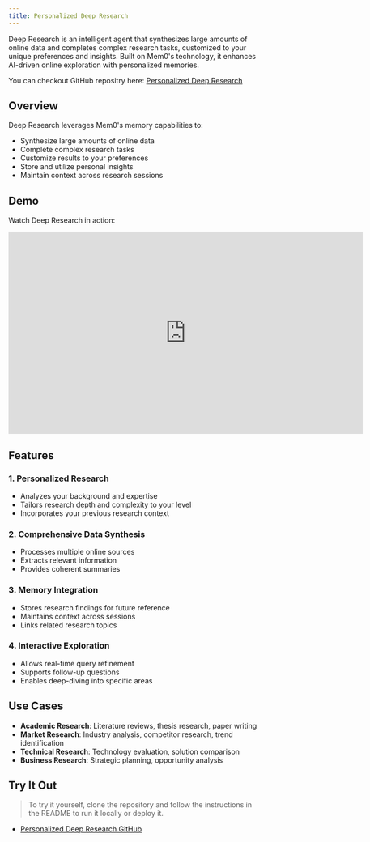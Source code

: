```yaml
---
title: Personalized Deep Research
---
```


<Snippet file="async-memory-add.mdx" />

Deep Research is an intelligent agent that synthesizes large amounts of online data and completes complex research tasks, customized to your unique preferences and insights. Built on Mem0's technology, it enhances AI-driven online exploration with personalized memories.

You can checkout GitHub repositry here: [Personalized Deep Research](https://github.com/mem0ai/personalized-deep-research/tree/mem0)

## Overview

Deep Research leverages Mem0's memory capabilities to:
- Synthesize large amounts of online data
- Complete complex research tasks
- Customize results to your preferences
- Store and utilize personal insights
- Maintain context across research sessions

## Demo

Watch Deep Research in action:

<iframe 
  width="700" 
  height="400" 
  src="https://www.youtube.com/embed/8vQlCtXzF60?si=b8iTOgummAVzR7ia" 
  title="YouTube video player" 
  frameborder="0" 
  allow="accelerometer; autoplay; clipboard-write; encrypted-media; gyroscope; picture-in-picture; web-share" 
  referrerpolicy="strict-origin-when-cross-origin" 
  allowfullscreen
></iframe>

## Features

### 1. Personalized Research
- Analyzes your background and expertise
- Tailors research depth and complexity to your level
- Incorporates your previous research context

### 2. Comprehensive Data Synthesis
- Processes multiple online sources
- Extracts relevant information
- Provides coherent summaries

### 3. Memory Integration
- Stores research findings for future reference
- Maintains context across sessions
- Links related research topics

### 4. Interactive Exploration
- Allows real-time query refinement
- Supports follow-up questions
- Enables deep-diving into specific areas

## Use Cases

- **Academic Research**: Literature reviews, thesis research, paper writing
- **Market Research**: Industry analysis, competitor research, trend identification
- **Technical Research**: Technology evaluation, solution comparison
- **Business Research**: Strategic planning, opportunity analysis


## Try It Out

> To try it yourself, clone the repository and follow the instructions in the README to run it locally or deploy it.

- [Personalized Deep Research GitHub](https://github.com/mem0ai/personalized-deep-research/tree/mem0)
